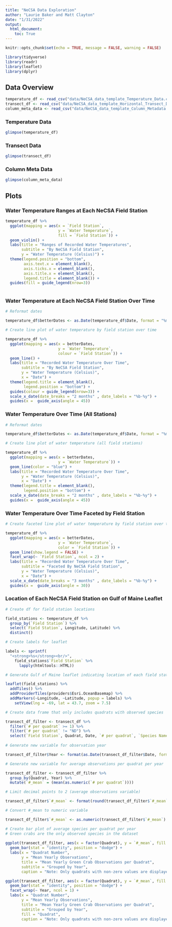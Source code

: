 ```yaml
---
title: "NeCSA Data Exploration"
author: "Laurie Baker and Matt Clayton"
date: "1/31/2022"
output: 
  html_document:
    toc: True
---
```


```r
knitr::opts_chunk$set(echo = TRUE, message = FALSE, warning = FALSE)
```

```r

library(tidyverse)
library(readr)
library(leaflet)
library(dplyr)

```


## Data Overview

```r

temperature_df <- read_csv("data/NeCSA_data_template_Temperature_Data.csv")
transect_df <- read_csv("data/NeCSA_data_template_Horizontal_Transect_Data.csv")
column_meta_data <- read_csv("data/NeCSA_data_template_Column_Metadata.csv")

```


### Temperature Data
```r

glimpse(temperature_df)

```

### Transect Data

```r

glimpse(transect_df)

```

### Column Meta Data

```r

glimpse(column_meta_data)

```

## Plots

### Water Temperature Ranges at Each NeCSA Field Station

```r

temperature_df %>%
  ggplot(mapping = aes(x = `Field Station`, 
                       y = `Water Temperature`,
                       fill = `Field Station`)) +
  geom_violin() +
  labs(title = "Ranges of Recorded Water Temperatures",
       subtitle = "By NeCSA Field Station",
       y = "Water Temperature (Celsius)") +
  theme(legend.position = "bottom",
        axis.text.x = element_blank(),
        axis.ticks.x = element_blank(),
        axis.title.x = element_blank(),
        legend.title = element_blank()) +
  guides(fill = guide_legend(nrow=3))
  
```

### Water Temperature at Each NeCSA Field Station Over Time

```r

# Reformat dates

temperature_df$betterDates <- as.Date(temperature_df$Date, format = "%m-%d-%Y")

# Create line plot of water temperature by field station over time

temperature_df %>%
  ggplot(mapping = aes(x = betterDates, 
                       y = `Water Temperature`,
                       colour = `Field Station`)) +
  geom_line() +
  labs(title = "Recorded Water Temperature Over Time",
       subtitle = "By NeCSA Field Station",
       y = "Water Temperature (Celsius)",
       x = "Date") +
  theme(legend.title = element_blank(),
        legend.position = "bottom") +
  guides(colour = guide_legend(nrow=3)) +
  scale_x_date(date_breaks = "2 months" , date_labels = "%b-%y") +
  guides(x =  guide_axis(angle = 45))

```

### Water Temperature Over Time (All Stations)

```r

# Reformat dates

temperature_df$betterDates <- as.Date(temperature_df$Date, format = "%m-%d-%Y")

# Create line plot of water temperature (all field stations)

temperature_df %>%
  ggplot(mapping = aes(x = betterDates, 
                       y = `Water Temperature`)) +
  geom_line(color = "blue") +
  labs(title = "Recorded Water Temperature Over Time",
       y = "Water Temperature (Celsius)",
       x = "Date") +
  theme(legend.title = element_blank(),
        legend.position = "bottom") +
  scale_x_date(date_breaks = "2 months" , date_labels = "%b-%y") +
  guides(x =  guide_axis(angle = 45))

```

### Water Temperature Over Time Faceted by Field Station

```r

# Create faceted line plot of water temperature by field station over time

temperature_df %>%
  ggplot(mapping = aes(x = betterDates, 
                       y = `Water Temperature`,
                       color = `Field Station`)) +
  geom_line(show.legend = FALSE) +
  facet_wrap(~ `Field Station`, ncol = 2) +
  labs(title = "Recorded Water Temperature Over Time",
       subtitle = "Faceted By NeCSA Field Station",
       y = "Water Temperature (Celsius)",
       x = "Date") +
  scale_x_date(date_breaks = "3 months" , date_labels = "%b-%y") +
  guides(x =  guide_axis(angle = 30))

```

### Location of Each NeCSA Field Station on Gulf of Maine Leaflet

```r

# Create df for field station locations

field_stations <- temperature_df %>%
  group_by(`Field Station`) %>%
  select(`Field Station`, Longitude, Latitude) %>%
  distinct()

# Create labels for leaflet

labels <- sprintf(
  "<strong>%s</strong><br/>",
    field_stations$`Field Station` %>%
      lapply(htmltools::HTML)) 

# Generate Gulf of Maine leaflet indicating location of each field station

leaflet(field_stations) %>%
  addTiles() %>%
  addProviderTiles(providers$Esri.OceanBasemap) %>%
  addMarkers(~Longitude, ~Latitude, popup = labels) %>%
    setView(lng = -69, lat = 43.7, zoom = 7.5) 

```

```r

# Create data frame that only includes quadrats with observed species

transect_df_filter <- transect_df %>%
  filter(`# per quadrat` >= 1) %>%
  filter(`# per quadrat` != "ND") %>%
  select(`Field Station`, Quadrat, Date, `# per quadrat`, `Species Name`)
  
# Generate new variable for observation year

transect_df_filter$Year <- format(as.Date(transect_df_filter$Date, format="%m-%d-%Y"),"%Y")

# Generate new variable for average observations per quadrat per year 

transect_df_filter <- transect_df_filter %>%
  group_by(Quadrat, Year) %>%
  mutate(`#_mean` = (mean(as.numeric(`# per quadrat`)))) 

# Limit decimal points to 2 (average observations variable)

transect_df_filter$`#_mean` <- format(round(transect_df_filter$`#_mean`, 2), nsmall = 2)

# Convert #_mean to numeric variable

transect_df_filter$`#_mean` <- as.numeric(transect_df_filter$`#_mean`)

# Create bar plot of average species per quadrat per year
# Green crabs are the only observed species in the dataset
  
ggplot(transect_df_filter, aes(x = factor(Quadrat), y = `#_mean`, fill = Year)) +
  geom_bar(stat = "identity", position = "dodge") +
  labs(x = "Quadrat Number",
       y = "Mean Yearly Observations",
       title = "Mean Yearly Green Crab Observations per Quadrat",
       subtitle = "Grouped by Year",
       caption = "Note: Only quadrats with non-zero values are displayed (quadrats 2, 15, 21, and 24 omitted)")


```

```r

ggplot(transect_df_filter, aes(x = factor(Quadrat), y = `#_mean`, fill = factor(Quadrat))) +
  geom_bar(stat = "identity", position = "dodge") +
  facet_wrap(~ Year, ncol = 1) +
  labs(x = "Quadrat Number",
       y = "Mean Yearly Observations",
       title = "Mean Yearly Green Crab Observations per Quadrat",
       subtitle = "Grouped by Year",
       fill = "Quadrat",
       caption = "Note: Only quadrats with non-zero values are displayed (quadrats 2, 15, 21, and 24 omitted)")

```

